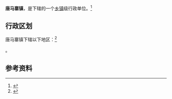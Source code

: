 {{中国乡级行政区|21/10/21/106/000}}

'''唐马寨镇'''，是{{PRC admin/fullname|21/10/21/106/000|3}}下辖的一个[[乡镇|乡镇]]级行政单位。<ref>{{PRC admin/ref sgc|{{PRC admin/parent|21/10/21/106/000}}}}</ref>

== 行政区划 ==

唐马寨镇下辖以下地区：<ref>{{PRC admin/ref sgc|21/10/21/106/000}}</ref>

{{PRC admin/children|21/10/21/106/000}}。

== 参考资料 ==

{{reflist}}

{{行政区划小作品}}
{{PRC admin/navcat|21/10/21/106/000}}